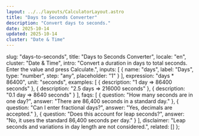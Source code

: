 ```yaml
---
layout: ../../layouts/CalculatorLayout.astro
title: "Days to Seconds Converter"
description: "Convert days to seconds."
date: 2025-10-14
updated: 2025-10-14
cluster: "Date & Time"
---
```



  slug: "days-to-seconds",
  title: "Days to Seconds Converter",
  locale: "en",
  cluster: "Date & Time",
  intro: "Convert a duration in days to total seconds. Enter the value and press Calculate.",
  inputs: [
    { name: "days", label: "Days", type: "number", step: "any", placeholder: "1" }
  ],
  expression: "days * 86400",
  unit: "seconds",
  examples: [
    { description: "1 day ⇒ 86400 seconds" },
    { description: "2.5 days ⇒ 216000 seconds" },
    { description: "0.1 day ⇒ 8640 seconds" }
  ],
  faqs: [
    { question: "How many seconds are in one day?", answer: "There are 86,400 seconds in a standard day." },
    { question: "Can I enter fractional days?", answer: "Yes, decimals are accepted." },
    { question: "Does this account for leap seconds?", answer: "No, it uses the standard 86,400 seconds per day." }
  ],
  disclaimer: "Leap seconds and variations in day length are not considered.",
  related: []
};

<Calculator schema={schema} />

